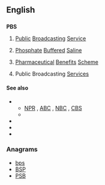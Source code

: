 {{wikipedia|PBS (disambiguation)}}
==English==

==={{initialism}}===
'''PBS'''

# {{US|television}} [[public|Public]] [[broadcasting|Broadcasting]] [[service|Service]]
# {{US|biology}} [[phosphate|Phosphate]] [[buffered|Buffered]] [[saline|Saline]]
# {{Australia}} [[pharmaceutical|Pharmaceutical]] [[benefits|Benefits]] [[scheme|Scheme]]
# {{context|Malta}} Public Broadcasting [[services|Services]]

====See also====
* {{sense|Public Broadcasting Service}}
** [[NPR]] , [[ABC]] , [[NBC]] , [[CBS]]
** {{pedia|Public Broadcasting Service}}
* {{pedia|Phosphate buffered saline}}
* {{pedia|Pharmaceutical Benefits Scheme}}
* {{pedia|Public Broadcasting Services}}

===Anagrams===
* [[bps#English|bps]] 
* [[BSP#English|BSP]]
* [[PSB#English|PSB]]
